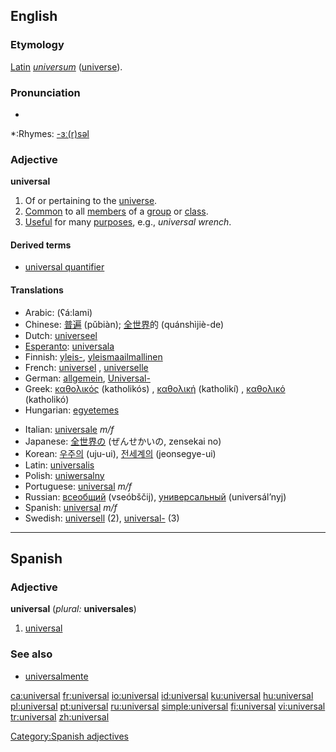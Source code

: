 ==English==

===Etymology===
[[Latin]] ''[[universum]]'' ([[universe]]).

===Pronunciation===
*{{audio|en-us-universal.ogg|Audio (US)}}

*:Rhymes: [[Rhymes:English:-ɜː(r)səl|-ɜː(r)səl]]

===Adjective===
'''universal'''

#Of or pertaining to the [[universe]].
#[[Common]] to all [[member]]s of a [[group]] or [[class]].
#[[Useful]] for many [[purpose]]s, e.g., ''universal wrench''.

====Derived terms====
*[[universal quantifier]]

====Translations====
{{top}}
*Arabic: {{ARchar|[[عالمي]]}} (ʕá:lami)
*Chinese: [[普遍]] (pǔbiàn); [[全世界]]的 (quánshìjiè-de)
*Dutch: [[universeel]]
*[[Esperanto]]: [[universala]]
*Finnish: [[yleis-]], [[yleismaailmallinen]]
*French: [[universel]] {{m}}, [[universelle]] {{f}}
*German: [[allgemein]], [[Universal-]]
*Greek: [[καθολικός]] (katholikós) {{m}}, [[καθολική]] (katholikí) {{f}}, [[καθολικό]] (katholikó) {{n}}
*Hungarian: [[egyetemes]]
{{mid}}
*Italian: [[universale]] ''m/f''
*Japanese: [[全世界]]の (ぜんせかいの, zensekai no)
*Korean: [[우주의]] (uju-ui), [[전세계의]] (jeonsegye-ui)
*Latin: [[universalis]]
*Polish: [[uniwersalny]]
*Portuguese: [[#Portuguese|universal]] ''m/f''
*Russian: [[всеобщий]] (vseóbščij), [[универсальный]] (universál’nyj)
*Spanish: [[#Spanish|universal]] ''m/f''
*Swedish: [[universell]] (2), [[universal-]] (3)
{{bottom}}


----

==Spanish==
===Adjective===
'''universal''' (''plural:'' '''universales''')
# [[#English|universal]]

=== See also ===
*[[universalmente]]

[[Category:Spanish adjectives]]

[[ca:universal]]
[[fr:universal]]
[[io:universal]]
[[id:universal]]
[[ku:universal]]
[[hu:universal]]
[[pl:universal]]
[[pt:universal]]
[[ru:universal]]
[[simple:universal]]
[[fi:universal]]
[[vi:universal]]
[[tr:universal]]
[[zh:universal]]